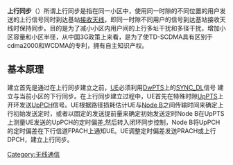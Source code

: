 {{unreferenced|time=2013-09-09T13:29:36+00:00}}
'''上行同步'''（'''{{lang|en|Uplink Synchronization}}'''）所谓上行同步是指在同一小区中，使用同一时隙的不同位置的用户发送的上行信号同时到达基站[[接收天线|接收天线]]，即同一时隙不同用户的信号到达基站接收天线时保持同步。目的是为了减小小区内用户间的上行多址干扰和多径干扰，增加小区容量和小区半径，从中国3G政策上来看，是为了使TD-SCDMA具有区别于cdma2000和WCDMA的专利，拥有自主知识产权。

== 基本原理 ==
建立首先是通过在上行同步建立之前，[[UE|UE]]必须利用[[DwPTS|DwPTS]]上的[[SYNC_DL|SYNC_DL]]信号 建立与当前小区的下行同步。在上行同步建立过程中，UE首先在特殊时隙[[UpPTS|UpPTS]]上开环发送[[UpPCH|UpPCH]]信号。UE根据路径损耗估计UE与[[Node_B|Node B]]之间传输时间来确定上行初始发送定时，或者以固定的发送提前量来确定初始发送定时Node B在UpPTS上测量UE发送的UpPCH的定时偏差,然后转入闭环同步控制，Node B将UpPCH的定时偏差在下行信道FPACH上通知UE。UE调整定时偏差发送PRACH或上行DPCH，建立上行同步。

[[Category:无线通信|Category:无线通信]]